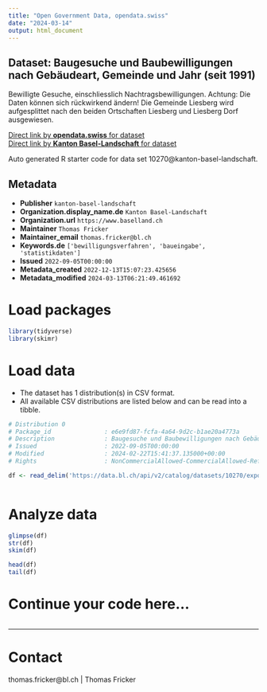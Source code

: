 ```yaml
---
title: "Open Government Data, opendata.swiss"
date: "2024-03-14"
output: html_document
---
```


## Dataset: Baugesuche und Baubewilligungen nach Gebäudeart, Gemeinde und Jahr (seit 1991)

Bewilligte Gesuche, einschliesslich Nachtragsbewilligungen. Achtung: Die Daten können sich rückwirkend ändern! Die Gemeinde Liesberg wird aufgesplittet nach den beiden Ortschaften Liesberg und Liesberg Dorf ausgewiesen.

[Direct link by **opendata.swiss** for dataset](https://opendata.swiss/de/dataset/baugesuche-und-baubewilligungen-nach-gebaudeart-gemeinde-und-jahr-ab-1991)<br>
[Direct link by **Kanton Basel-Landschaft** for dataset](https://data.bl.ch/explore/dataset/10270/)

Auto generated R starter code for data set 10270@kanton-basel-landschaft.

## Metadata

- **Publisher** `kanton-basel-landschaft`
- **Organization.display_name.de** `Kanton Basel-Landschaft`
- **Organization.url** `https://www.baselland.ch`
- **Maintainer** `Thomas Fricker`
- **Maintainer_email** `thomas.fricker@bl.ch`
- **Keywords.de** `['bewilligungsverfahren', 'baueingabe', 'statistikdaten']`
- **Issued** `2022-09-05T00:00:00`
- **Metadata_created** `2022-12-13T15:07:23.425656`
- **Metadata_modified** `2024-03-13T06:21:49.461692`


# Load packages

```r

library(tidyverse)
library(skimr)

```

# Load data

-   The dataset has 1 distribution(s) in CSV format.
-   All available CSV distributions are listed below and can be read into a tibble.

```r

# Distribution 0
# Package_id               : e6e9fd87-fcfa-4a64-9d2c-b1ae20a4773a
# Description              : Baugesuche und Baubewilligungen nach Gebäudeart, Gemeinde und Jahr (seit 1991) (csv)
# Issued                   : 2022-09-05T00:00:00
# Modified                 : 2024-02-22T15:41:37.135000+00:00
# Rights                   : NonCommercialAllowed-CommercialAllowed-ReferenceRequired

df <- read_delim('https://data.bl.ch/api/v2/catalog/datasets/10270/exports/csv')



```

# Analyze data

```r

glimpse(df)
str(df)
skim(df)

head(df)
tail(df)

```

# Continue your code here...

```r

```

------------------------------------------------------------------------

# Contact

thomas.fricker@bl.ch | Thomas Fricker
